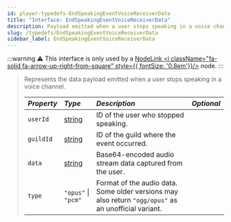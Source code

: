 ```yaml
---
id: player-typedefs-EndSpeakingEventVoiceReceiverData
title: "Interface: EndSpeakingEventVoiceReceiverData"
description: Payload emitted when a user stops speaking in a voice channel.
slug: /typedefs/EndSpeakingEventVoiceReceiverData
sidebar_label: EndSpeakingEventVoiceReceiverData
---
```


:::warning
⚠️ This interface is only used by a [NodeLink <i className="fa-solid fa-arrow-up-right-from-square" style={{ fontSize: '0.8em'}}/>](https://github.com/PerformanC/NodeLink) node.
:::

> Represents the data payload emitted when a user stops speaking in a voice channel.
> 
> | <i className="fa-solid fa-hashtag"/> Property | <i className="fa-solid fa-font"/> Type                                                            | <i className="fa-solid fa-list"/> Description                                                        | <i className="fa-solid fa-flask"/> Optional |
> |:----------------------------------------------|:--------------------------------------------------------------------------------------------------|:-----------------------------------------------------------------------------------------------------|:-------------------------------------------:|
> | `userId`                                      | [string](https://developer.mozilla.org/en-US/docs/Web/JavaScript/Reference/Global_Objects/String) | ID of the user who stopped speaking.                                                                 | <i className="fa-solid fa-xmark"/>          |
> | `guildId`                                     | [string](https://developer.mozilla.org/en-US/docs/Web/JavaScript/Reference/Global_Objects/String) | ID of the guild where the event occurred.                                                            | <i className="fa-solid fa-xmark"/>          |
> | `data`                                        | [string](https://developer.mozilla.org/en-US/docs/Web/JavaScript/Reference/Global_Objects/String) | Base64-encoded audio stream data captured from the user.                                             | <i className="fa-solid fa-xmark"/>          |
> | `type`                                        | `"opus"` \| `"pcm"`                                                                               | Format of the audio data. Some older versions may also return `"ogg/opus"` as an unofficial variant. | <i className="fa-solid fa-xmark"/>          |
